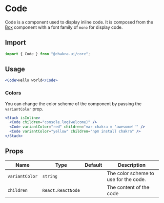 # Code

Code is a component used to display inline code. It is composed from the
[Box](/box) component with a font family of `mono` for display code.

## Import

```js
import { Code } from "@chakra-ui/core";
```

## Usage

```jsx
<Code>Hello world</Code>
```

### Colors

You can change the color scheme of the component by passing the `variantColor`
prop.

```jsx
<Stack isInline>
  <Code children="console.log(welcome)" />
  <Code variantColor="red" children="var chakra = 'awesome!'" />
  <Code variantColor="yellow" children="npm install chakra" />
</Stack>
```

## Props

| Name           | Type              | Default | Description                           |
| -------------- | ----------------- | ------- | ------------------------------------- |
| `variantColor` | `string`          |         | The color scheme to use for the code. |
| `children`     | `React.ReactNode` |         | The content of the code               |
